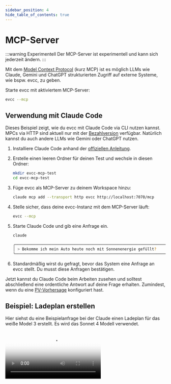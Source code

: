 ```yaml
---
sidebar_position: 4
hide_table_of_contents: true
---
```



# MCP-Server

:::warning Experimentell
Der MCP-Server ist experimentell und kann sich jederzeit ändern.
:::

Mit dem [Model Context Protocol](https://de.wikipedia.org/wiki/Model_Context_Protocol) (kurz MCP) ist es möglich LLMs wie Claude, Gemini und ChatGPT strukturierten Zugriff auf externe Systeme, wie bspw. evcc, zu geben.

Starte evcc mit aktiviertem MCP-Server:

```bash
evcc --mcp
```

## Verwendung mit Claude Code

Dieses Beispiel zeigt, wie du evcc mit Claude Code via CLI nutzen kannst.
MPCs via HTTP sind aktuell nur mit der [Bezahlversion](https://www.anthropic.com/pricing) verfügbar.
Natürlich kannst du auch andere LLMs wie Gemini oder ChatGPT nutzen.

1. Installiere Claude Code anhand der [offiziellen Anleitung](https://docs.anthropic.com/en/docs/claude-code/overview).

2. Erstelle einen leeren Ordner für deinen Test und wechsle in diesen Ordner:

    ```bash
    mkdir evcc-mcp-test
    cd evcc-mcp-test
    ```

3. Füge evcc als MCP-Server zu deinem Workspace hinzu:

    ```bash
    claude mcp add --transport http evcc http://localhost:7070/mcp
    ```

4. Stelle sicher, dass deine evcc-Instanz mit dem MCP-Server läuft:

    ```bash
    evcc --mcp
    ```

5. Starte Claude Code und gib eine Anfrage ein.

    ```bash
    claude

    ╭──────────────────────────────────────────────────────────────────────────────────────────╮
    │ > Bekomme ich mein Auto heute noch mit Sonnenenergie gefüllt?                            │
    ╰──────────────────────────────────────────────────────────────────────────────────────────╯
    ```

6. Standardmäßig wirst du gefragt, bevor das System eine Anfrage an evcc stellt. Du musst diese Anfragen bestätigen.

Jetzt kannst du Claude Code beim Arbeiten zusehen und solltest abschließend eine ordentliche Antwort auf deine Frage erhalten.
Zumindest, wenn du eine [PV-Vorhersage](/docs/tariffs#pv-vorhersage) konfiguriert hast.

## Beispiel: Ladeplan erstellen

Hier siehst du eine Beispielanfrage bei der Claude einen Ladeplan für das weiße Model 3 erstellt.
Es wird das Sonnet 4 Modell verwendet.

<Video src={mcpVideo} poster={mcpPoster} />

## Demo-Server

Auf dem Demo-Server unter [demo.evcc.io](https://demo.evcc.io) ist MCP aktiviert.
Du kannst also auch direkt damit testen:

```bash
claude mcp add --transport http evcc-demo https://demo.evcc.io/mcp
```

Da diese Instanz von vielen Personen genutzt wird können die Resultate allerdings unzuverlässig sein.